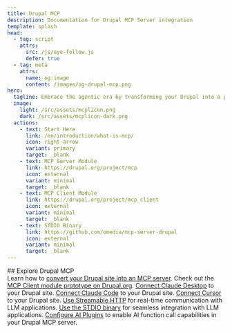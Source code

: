 ```yaml
---
title: Drupal MCP
description: Documentation for Drupal MCP Server integration
template: splash
head:
  - tag: script
    attrs:
      src: /js/eye-follow.js
      defer: true
  - tag: meta
    attrs:
      name: og:image
      content: /images/og-drupal-mcp.png
hero:
  tagline: Embrace the agentic era by transforming your Drupal into a powerful MCP server.<br/><br/>With the <a href="https://modelcontextprotocol.io/">MCP protocol</a>, your site can expose content, actions, and tools to LLM-based apps like Claude Desktop or Cursor with controlled access — enabling AI agents to create, query, and configure your Drupal site in real time. All powered by open standards and extensible plugins.
  image:
    light: /src/assets/mcplicon.png
    dark: /src/assets/mcplicon-dark.png
  actions:
    - text: Start Here
      link: /en/introduction/what-is-mcp/
      icon: right-arrow
      variant: primary
      target: _blank
    - text: MCP Server Module
      link: https://drupal.org/project/mcp
      icon: external
      variant: minimal
      target: _blank
    - text: MCP Client Module
      link: https://drupal.org/project/mcp_client
      icon: external
      variant: minimal
      target: _blank
    - text: STDIO Binary
      link: https://github.com/omedia/mcp-server-drupal
      icon: external
      variant: minimal
      target: _blank
---
```



<div style={{marginBottom: '4rem', textAlign: 'center'}}>
  ## Explore Drupal MCP
</div>

<CardGrid>
  <Card title="MCP Server" icon="rocket">
    Learn how to <a href="/en/mcp-server/setup-configure/">convert your Drupal site into an MCP server</a>.
  </Card>
  <Card title="MCP Client" icon="laptop">
    Check out the <a href="https://drupal.org/project/mcp_client">MCP Client module prototype on Drupal.org</a>.
  </Card>
  <Card title="Claude Desktop" icon="comment">
    <a href="/en/mcp-server/connect-to-llms/#claude-desktop">Connect Claude Desktop</a> to your Drupal site.
  </Card>
  <Card title="Claude Code" icon="seti:powershell">
    <a href="/en/mcp-server/connect-to-llms/#claude-code">Connect Claude Code</a> to your Drupal site.
  </Card>
  <Card title="Cursor" icon="seti:html">
    <a href="/en/mcp-server/connect-to-llms/#cursor">Connect Cursor</a> to your Drupal site.
  </Card>
  <Card title="Streamable HTTP" icon="seti:plan">
    <a href="/en/mcp-server/streamable-http/">Use Streamable HTTP</a> for real-time communication with LLM applications.
  </Card>
  <Card title="STDIO Transport" icon="seti:plan">
    <a href="/en/mcp-server/stdio-transport/">Use the STDIO binary</a> for seamless integration with LLM applications.
  </Card>
  <Card title="AI Plugins" icon="seti:info">
    <a href="/en/plugin-config/ai-plugins/">Configure AI Plugins</a> to enable AI function call capabilities in your Drupal MCP server.
  </Card>
</CardGrid>
